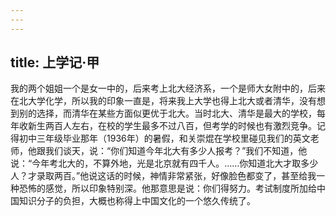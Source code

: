 ```yaml
---
---
---
```

title: 上学记·甲
---




我的两个姐姐一个是女一中的，后来考上北大经济系，一个是师大女附中的，后来在北大学化学，所以我的印象一直是，将来我上大学也得上北大或者清华，没有想到别的选择，而清华在某些方面似更优于北大。当时北大、清华是最大的学校，每年收新生两百人左右，在校的学生最多不过八百，但考学的时候也有激烈竞争。记得初中三年级毕业那年（1936年）的暑假，和关崇焜在学校里碰见我们的英文老师，他跟我们谈天，说：“你们知道今年北大有多少人报考？”我们不知道，他说：“今年考北大的，不算外地，光是北京就有四千人。……你知道北大才取多少人？才录取两百。”他说这话的时候，神情非常紧张，好像脸色都变了，甚至给我一种恐怖的感觉，所以印象特别深。他那意思是说：你们得努力。考试制度所加给中国知识分子的负担，大概也称得上中国文化的一个悠久传统了。